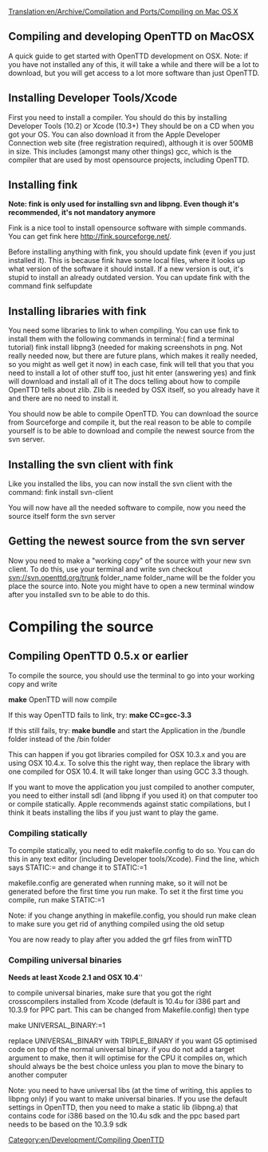 [[Translation:en/Archive/Compilation and Ports/Compiling on Mac OS X]]
{{en/Warning|If you installed iconv-dev using fink, make sure that you have at least version 1.11 or filenames/file access (savegames, scenarios...) will not correctly}}

[[Category:en/Development/Compiling OpenTTD]]

==Compiling and developing OpenTTD on MacOSX==
A quick guide to get started with OpenTTD development on OSX.
Note: if you have not installed any of this, it will take a while and there will be a lot to download, but you will get access to a lot more software than just OpenTTD.

==Installing Developer Tools/Xcode==
First you need to install a compiler. You should do this by installing Developer Tools (10.2) or Xcode (10.3+)
They should be on a CD when you got your OS. You can also download it from the Apple Developer Connection web site (free registration required), although it is over 500MB in size. This includes (amongst many other things) gcc, which is the compiler that are used by most opensource projects, including OpenTTD.

==Installing fink==
'''Note: fink is only used for installing svn and libpng. Even though it's recommended, it's not mandatory anymore'''

Fink is a nice tool to install opensource software with simple commands. You can get fink here http://fink.sourceforge.net/.

Before installing anything with fink, you should update fink (even if you just installed it). This is because fink have some local files, where it looks up what version of the software it should install. If a new version is out, it's stupid to install an already outdated version. You can update fink with the command
fink selfupdate

==Installing libraries with fink==
You need some libraries to link to when compiling. You can use fink to install them with the following commands in terminal:({{en/Todo}} find a terminal tutorial)
fink install libpng3 (needed for making screenshots in png. Not really needed now, but there are future plans, which makes it really needed, so you might as well get it now)
in each case, fink will tell that you that you need to install a lot of other stuff too, just hit enter (answering yes) and fink will download and install all of it
The docs telling about how to compile OpenTTD tells about zlib. Zlib is needed by OSX itself, so you already have it and there are no need to install it.


You should now be able to compile OpenTTD. You can download the source from Sourceforge and compile it, but the real reason to be able to compile yourself is to be able to download and compile the newest source from the svn server.

==Installing the svn client with fink==
Like you installed the libs, you can now install the svn client with the command:
fink install svn-client

You will now have all the needed software to compile, now you need the source itself form the svn server

==Getting the newest source from the svn server==
Now you need to make a "working copy" of the source with your new svn client. To do this, use your terminal and write
svn checkout svn://svn.openttd.org/trunk folder_name
folder_name will be the folder you place the source into. Note you might have to open a new terminal window after you installed svn to be able to do this.

= Compiling the source =
==Compiling OpenTTD 0.5.x or earlier==
To compile the source, you should use the terminal to go into your working copy and write

'''make'''
OpenTTD will now compile


If this way OpenTTD fails to link, try:
'''make CC=gcc-3.3'''

If this still fails, try:
'''make bundle''' and start the Application in the /bundle folder instead of the /bin folder

This can happen if you got libraries compiled for OSX 10.3.x and you are using OSX 10.4.x. To solve this the right way, then replace the library with one compiled for OSX 10.4. It will take longer than using GCC 3.3 though.

If you want to move the application you just compiled to another computer, you need to either install sdl (and libpng if you used it) on that computer too or compile statically. Apple recommends against static compilations, but I think it beats installing the libs if you just want to play the game.

===Compiling statically===
To compile statically, you need to edit makefile.config to do so. You can do this in any text editor (including Developer tools/Xcode). Find the line, which says
STATIC:=
and change it to
STATIC:=1

makefile.config are generated when running make, so it will not be generated before the first time you run make. To set it the first time you  compile, run
make STATIC:=1

Note: if you change anything in makefile.config, you should run
make clean
to make sure you get rid of anything compiled using the old setup

You are now ready to play after you added the grf files from winTTD

===Compiling universal binaries===
'''Needs at least Xcode 2.1 and OSX 10.4'''''

to compile universal binaries, make sure that you got the right crosscompilers installed from Xcode (default is 10.4u for i386 part and 10.3.9 for PPC part. This can be changed from Makefile.config)
then type

make UNIVERSAL_BINARY:=1

replace UNIVERSAL_BINARY with TRIPLE_BINARY if you want G5 optimised code on top of the normal universal binary.
if you do not add a target argument to make, then it will optimise for the CPU it compiles on, which should always be the best choice unless you plan to move the binary to another computer

Note: you need to have universal libs (at the time of writing, this applies to libpng only) if you want to make universal binaries. If you use the default settings in OpenTTD, then you need to make a static lib (libpng.a) that contains code for i386 based on the 10.4u sdk and the ppc based part needs to be based on the 10.3.9 sdk